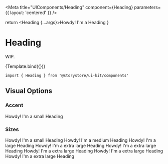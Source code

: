 
<Meta title="UIComponents/Heading" component={Heading} parameters={{ layout: 'centered' }} />

  return <Heading {...args}>Howdy! I'm a Heading</Heading>
}

# Heading

WIP.

<Canvas withSource="open">
  <Story
    name="Heading"
    args={{
      size: 'lg',
    }}
  >
    {Template.bind({})}
  </Story>
</Canvas>

```
import { Heading } from '@storystore/ui-kit/components'
```

<ArgsTable story="Heading" />

## Visual Options

### Accent

<Canvas>
  <Heading accent>Howdy! I'm a small Heading</Heading>
</Canvas>

### Sizes

<Canvas>
  <Heading size="sm">Howdy! I'm a small Heading</Heading>
</Canvas>

<Canvas>
  <Heading size="md">Howdy! I'm a medium Heading</Heading>
</Canvas>

<Canvas>
  <Heading size="lg">Howdy! I'm a large Heading</Heading>
</Canvas>

<Canvas>
  <Heading size="xl">Howdy! I'm a extra large Heading</Heading>
</Canvas>

<Canvas>
  <Heading size="2xl">Howdy! I'm a extra large Heading</Heading>
</Canvas>

<Canvas>
  <Heading size="3xl">Howdy! I'm a extra large Heading</Heading>
</Canvas>

<Canvas>
  <Heading size="4xl">Howdy! I'm a extra large Heading</Heading>
</Canvas>

<Canvas>
  <Heading size="5xl">Howdy! I'm a extra large Heading</Heading>
</Canvas>
